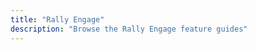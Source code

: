 ```yaml
---
title: "Rally Engage"
description: "Browse the Rally Engage feature guides"
---
```


<Columns cols={2}>
  <Card title="Overview" icon="book" href="/rally-engage/rally-stride" />
  <Card
    title="Feature Guide 01"
    icon="list"
    href="/rally-engage/gym-check-in"
  />
  <Card
    title="Feature Guide 02"
    icon="list"
    href="/rally-engage/reward-types"
  />
  <Card
    title="Feature Guide 03"
    icon="list"
    href="/rally-engage/slicing-rules"
  />
  <Card title="Feature Guide 04" icon="list" href="/rally-engage/gatekeepers" />
  <Card title="Feature Guide 05" icon="list" href="/rally-engage/max-cap" />
  <Card
    title="Feature Guide 06"
    icon="list"
    href="/rally-engage/affiliation-change-and-max-cap"
  />
  <Card
    title="Feature Guide 07"
    icon="list"
    href="/rally-engage/mastercard-paypal-venmo-with-bank-transfer"
  />
  <Card title="Feature Guide 08" icon="list" href="/rally-engage/gift-cards" />
  <Card title="Feature Guide 09" icon="list" href="/rally-engage/missions" />
  <Card
    title="Feature Guide 10"
    icon="list"
    href="/rally-engage/team-challenges"
  />
  <Card title="Feature Guide 11" icon="list" href="/rally-engage/auctions" />
  <Card title="Feature Guide 12" icon="list" href="/rally-engage/donations" />
  <Card
    title="Feature Guide 13"
    icon="list"
    href="/rally-engage/spotlight-campaigns"
  />
  <Card title="Feature Guide 14" icon="list" href="/rally-engage/top-picks" />
  <Card title="Feature Guide 15" icon="list" href="/rally-engage/questions" />
  <Card
    title="Feature Guide 16"
    icon="list"
    href="/rally-engage/rewardable-activities"
  />
  <Card title="Feature Guide 17" icon="list" href="/rally-engage/challenges" />
  <Card
    title="Feature Guide 18"
    icon="list"
    href="/rally-engage/discount-offers"
  />
  <Card title="Feature Guide 19" icon="list" href="/rally-engage/sweepstakes" />
  <Card
    title="Feature Guide 20"
    icon="list"
    href="/rally-engage/benefits-cards-and-resource-links"
  />
</Columns>
